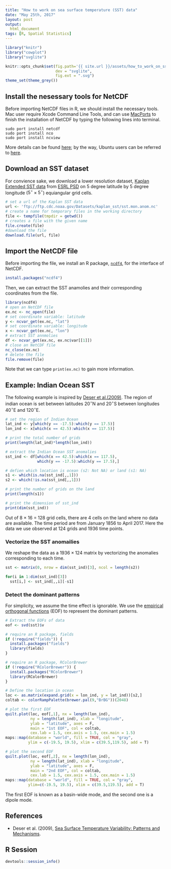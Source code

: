 ```yaml
---
title: "How to work on sea surface temperature (SST) data"
date: "May 25th, 2017"
layout: post
output:
  html_document
tags: [R, Spatial Statistics]
---
```


```r
library("knitr")
library("cowplot")
library("svglite")

knitr::opts_chunk$set(fig.path='{{ site.url }}/assets/how_to_work_on_sst_data/',
                      dev = "svglite", 
                      fig.ext = ".svg")
theme_set(theme_grey())
```


## Install the nesessary tools for NetCDF

Before importing NetCDF files in R, we should install the necessary tools. Mac user require Xcode Command Line Tools, and can use [MacPorts](https://www.macports.org) to finish the installation of NetCDF by typing the following lines into terminal.

```
sudo port install netcdf
sudo port install nco
sudo port install ncview
```
More details can be found [here](http://mazamascience.com/WorkingWithData/?p=1474); by the way, Ubuntu users can be referred to [here](https://stackoverflow.com/questions/11319698/how-to-install-r-packages-rnetcdf-and-ncdf-on-ubuntu).



## Download an SST dataset

For convience sake, we download a lower resolution dataset, [Kaplan Extended SST data](ftp://ftp.cdc.noaa.gov/Datasets/kaplan_sst/sst.mon.anom.nc) from [ESRL PSD](https://www.esrl.noaa.gov/psd/data/gridded/data.kaplan_sst.html) on 5 degree latitude by 5 degree longitude ($5^{\circ} \times 5^{\circ}$) equiangular grid cells.

```r
# set a url of the Kaplan SST data
url <- 'ftp://ftp.cdc.noaa.gov/Datasets/kaplan_sst/sst.mon.anom.nc'
# create a name for temporary files in the working directory
file <- tempfile(tmpdir = getwd()) 
# creates a file with the given name
file.create(file)
#download the file
download.file(url, file)
```


## Import the NetCDF file

Before importing the file, we install an R package, [```ncdf4```](https://cran.r-project.org/web/packages/ncdf4/ncdf4.pdf), for the interface of NetCDF.

```r
install.packages("ncdf4")
```
Then, we can extract the SST anamolies and their corresponding coordinates from the file.

```r
library(ncdf4)
# open an NetCDF file
ex.nc <- nc_open(file)
# set coordinate variable: latitude
y <- ncvar_get(ex.nc, "lat")
# set coordinate variable: longitude
x <- ncvar_get(ex.nc, "lon")  
# extract SST annmolies
df <- ncvar_get(ex.nc, ex.nc$var[[1]])
# close an NetCDF file
nc_close(ex.nc)
# delete the file
file.remove(file)  
```
Note that we can type ```print(ex.nc)``` to gain more information.


## Example: Indian Ocean SST
The following example is inspired by [Deser et al.(2009)](http://www.cgd.ucar.edu/staff/cdeser/docs/deser.sstvariability.annrevmarsci10.pdf). The region of indian ocean is set between latitudes $20^{\circ}$N and $20^{\circ}$S between longitudes $40^{\circ}$E and $120^{\circ}$E. 

```r
# set the region of Indian Ocean
lat_ind <- y[which(y == -17.5):which(y == 17.5)]
lon_ind <- x[which(x == 42.5):which(x == 117.5)]

# print the total number of grids
print(length(lat_ind)*length(lon_ind))

# extract the Indian Ocean SST anomalies
sst_ind <- df[which(x == 42.5):which(x == 117.5), 
              which(y == -17.5):which(y == 17.5),]

# defien which location is ocean (s2: Not NA) or land (s1: NA)
s1 <- which(is.na(sst_ind[,,1]))
s2 <- which(!is.na(sst_ind[,,1]))

# print the number of grids on the land
print(length(s1))

# print the dimension of sst_ind
print(dim(sst_ind))
```

Out of 8 × 16 = 128 grid cells, there are 4 cells on the land where no data are available. The time period are from January 1856 to April 2017. Here the data we use observed at $124$ grids and 1936 time points.

### Vectorize the SST anomailies 

We reshape the data as a $1936 \times 124$ matrix by vectorizing the anomalies corresponding to each time.

```r
sst <- matrix(0, nrow = dim(sst_ind)[3], ncol = length(s2))

for(i in 1:dim(sst_ind)[3])
  sst[i,] <- sst_ind[,,i][-s1]
```

### Detect the dominant patterns

For simplicity, we assume the time effect is ignorable. We use the [empirical orthogonal functions](https://en.wikipedia.org/wiki/Empirical_orthogonal_functions) (EOF) to represent the dominant patterns.

```r
# Extract the EOFs of data
eof <- svd(sst)$v

# require an R package, fields
if (!require("fields")) {
  install.packages("fields")
  library(fields)
}

# require an R package, RColorBrewer
if (!require("RColorBrewer")) {
  install.packages("RColorBrewer")
  library(RColorBrewer)
}

# Define the location in ocean
loc <- as.matrix(expand.grid(x = lon_ind, y = lat_ind))[s2,]
coltab <- colorRampPalette(brewer.pal(9,"BrBG"))(2048)
```
```r
# plot the first EOF
quilt.plot(loc, eof[,1], nx = length(lon_ind), 
           ny = length(lat_ind), xlab = "longitude",
           ylab = "latitude", axes = F,
           main = "1st EOF", col = coltab,
           cex.lab = 1.5, cex.axis = 1.5, cex.main = 1.5)
maps::map(database = "world", fill = TRUE, col = "gray", 
          ylim = c(-19.5, 19.5), xlim = c(39.5,119.5), add = T)
```
```r
# plot the second EOF
quilt.plot(loc, eof[,2], nx = length(lon_ind), 
           ny = length(lat_ind), xlab = "longitude",
           ylab = "latitude", axes = F,
           main = "2nd EOF", col = coltab,
           cex.lab = 1.5, cex.axis = 1.5, cex.main = 1.5)
maps::map(database = "world", fill = TRUE, col = "gray", 
          ylim=c(-19.5, 19.5), xlim = c(39.5,119.5), add = T)
```

The first EOF is known as a basin-wide mode, and the second one is a dipole mode. 


## References
* Deser et al. (2009), [Sea Surface Temperature Variability: Patterns and Mechanisms](http://www.cgd.ucar.edu/staff/cdeser/docs/deser.sstvariability.annrevmarsci10.pdf).

## R Session

```r
devtools::session_info()
```
